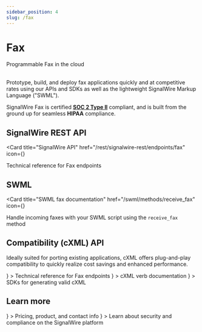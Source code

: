 ```yaml
---
sidebar_position: 4
slug: /fax
---
```


# Fax

<Subtitle>Programmable Fax in the cloud</Subtitle><br /><br />


Prototype, build, and deploy fax applications quickly and at competitive rates
using our APIs and SDKs as well as the lightweight SignalWire Markup Language ("SWML").

<Admonition type="tip" icon="🔐" title="security first">SignalWire Fax is certified [**SOC 2 Type II**](https://signalwire.com/blogs/industry/soc-2-type-ii-attestation) compliant, and is built from the ground up for seamless **HIPAA** compliance.</Admonition>

<Usecases />

## SignalWire REST API

<Card
  title="SignalWire API"
  href="/rest/signalwire-rest/endpoints/fax"
  icon={<MdApi />}
>
  Technical reference for Fax endpoints
</Card>

## SWML

<Card
  title="SWML fax documentation"
  href="/swml/methods/receive_fax"
  icon={<MdCode />}
>
  Handle incoming faxes with your SWML script using the `receive_fax` method
</Card>

## Compatibility (cXML) API

Ideally suited for porting existing applications, cXML offers plug-and-play compatibility to quickly realize cost savings and enhanced performance.

<CardGroup cols={3}>
  <Card
    title="Compatibility API"
    href="/rest/compatibility-api/endpoints/faxes"
    icon={<MdCompareArrows />}
  >
    Technical reference for Fax endpoints
  </Card>
  <Card
    title="Fax cXML"
    href="/compatibility-api/cxml/fax"
    icon={<MdCode />}
  >
    cXML verb documentation
  </Card>
  <Card
    title="cXML Helper SDKs"
    href="/compatibility-api/sdks"
    icon={<MdCode />}
  >
    SDKs for generating valid cXML
  </Card>
</CardGroup>

## Learn more

<CardGroup cols = {3}>
  <Card
    title="Fax product page"
    href="https://signalwire.com/products/cloud-fax"
    icon={<MdArticle />}
  >
    Pricing, product, and contact info
  </Card>
  <Card
    title="Building secure communication solutions"
    href="https://signalwire.com/blogs/industry/sw-security"
    icon={<MdSecurity />}
  >
    Learn about security and compliance on the SignalWire platform
  </Card>
</CardGroup>
